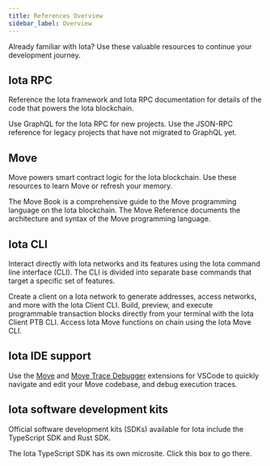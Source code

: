 ```yaml
---
title: References Overview
sidebar_label: Overview
---
```


Already familiar with Iota? Use these valuable resources to continue your development journey.

## Iota RPC

Reference the Iota framework and Iota RPC documentation for details of the code that powers the Iota blockchain. 

<Cards>

<Card title="GraphQL for Iota RPC" href="references/iota-graphql"/>
<Card title="JSON-RPC" href="references/iota-api">
Use GraphQL for the Iota RPC for new projects. Use the JSON-RPC reference for legacy projects that have not migrated to GraphQL yet.
</Card>
</Cards>

## Move

Move powers smart contract logic for the Iota blockchain. Use these resources to learn Move or refresh your memory.

<Cards>
<Card title="Iota framework" href="references/framework"/>
<Card title="The Move Book" href="https://move-book.com/">
The Move Book is a comprehensive guide to the Move programming language on the Iota blockchain.
</Card>
<Card title="The Move Reference" href="https://move-book.com/reference/">
The Move Reference documents the architecture and syntax of the Move programming language.
</Card>
</Cards>

## Iota CLI

Interact directly with Iota networks and its features using the Iota command line interface (CLI). The CLI is divided into separate base commands that target a specific set of features.

<Cards>
<Card title="Iota Client CLI" href="references/cli/client">
Create a client on a Iota network to generate addresses, access networks, and more with the Iota Client CLI.
</Card>
<Card title="Iota Client PTB CLI" href="references/cli/ptb">
Build, preview, and execute programmable transaction blocks directly from your terminal with the Iota Client PTB CLI.
</Card>
<Card title="Iota Move CLI" href="references/cli/move">
Access Iota Move functions on chain using the Iota Move CLI.
</Card>
</Cards>

## Iota IDE support

Use the [Move](https://marketplace.visualstudio.com/items?itemName=iota.move) and [Move Trace Debugger](https://marketplace.visualstudio.com/items?itemName=iota.move-trace-debug) extensions for VSCode to quickly navigate and edit your Move codebase, and debug execution traces.

<Cards>
<Card title="Move" href="references/ide/move"/>
<Card title="Move Trace Debugger" href="references/ide/debugger"/>
</Cards>



## Iota software development kits

Official software development kits (SDKs) available for Iota include the TypeScript SDK and Rust SDK.

<Cards>
<Card title="Iota TypeScript SDK" href="https://docs.iota.org/references/ts-sdk/typescript">
The Iota TypeScript SDK has its own microsite. Click this box to go there.
</Card>
<Card title="Iota Rust SDK" href="references/rust-sdk"/>
</Cards>
